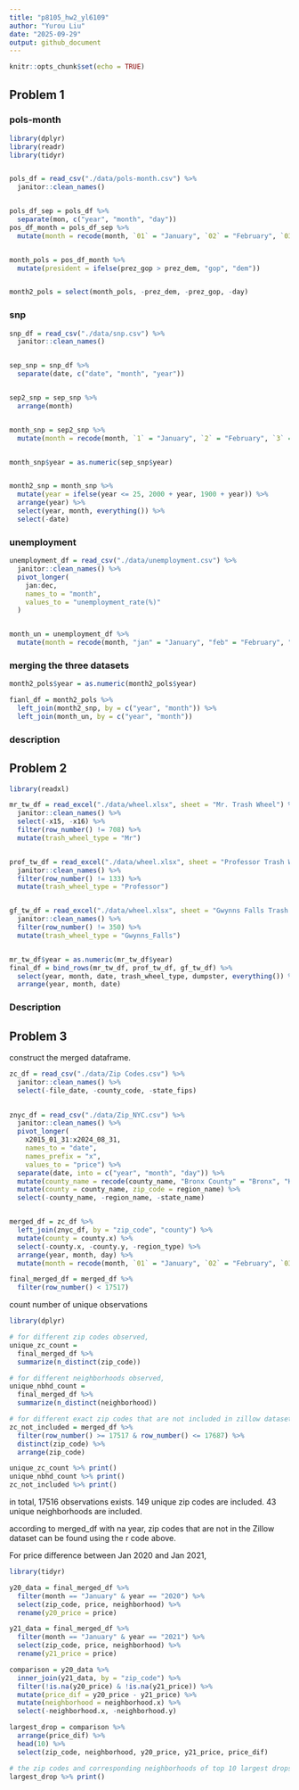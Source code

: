 ```yaml
---
title: "p8105_hw2_yl6109"
author: "Yurou Liu"
date: "2025-09-29"
output: github_document
---
```


```r
knitr::opts_chunk$set(echo = TRUE)
```

## Problem 1

### pols-month
```r
library(dplyr)
library(readr)
library(tidyr)


pols_df = read_csv("./data/pols-month.csv") %>%
  janitor::clean_names()


pols_df_sep = pols_df %>% 
  separate(mon, c("year", "month", "day")) 
pos_df_month = pols_df_sep %>% 
  mutate(month = recode(month, `01` = "January", `02` = "February", `03` = "March", `04` = "April", `05` = "May", `06` = "June", `07` = "July", `08` = "August", `09` = "September", `10` = "October", `11` = "November", `12` = "December"))


month_pols = pos_df_month %>% 
  mutate(president = ifelse(prez_gop > prez_dem, "gop", "dem")) 


month2_pols = select(month_pols, -prez_dem, -prez_gop, -day)
```


### snp

```r
snp_df = read_csv("./data/snp.csv") %>% 
  janitor::clean_names()


sep_snp = snp_df %>%
  separate(date, c("date", "month", "year"))


sep2_snp = sep_snp %>% 
  arrange(month)


month_snp = sep2_snp %>% 
  mutate(month = recode(month, `1` = "January", `2` = "February", `3` = "March", `4` = "April")) 


month_snp$year = as.numeric(sep_snp$year)


month2_snp = month_snp %>% 
  mutate(year = ifelse(year <= 25, 2000 + year, 1900 + year)) %>% 
  arrange(year) %>% 
  select(year, month, everything()) %>% 
  select(-date)
```

### unemployment

```r
unemployment_df = read_csv("./data/unemployment.csv") %>% 
  janitor::clean_names() %>% 
  pivot_longer(
    jan:dec, 
    names_to = "month",
    values_to = "unemployment_rate(%)"
  )


month_un = unemployment_df %>% 
  mutate(month = recode(month, "jan" = "January", "feb" = "February", "mar" = "March", "apr" = "April", "may" = "May", "jun" = "June", "jul" = "July", "aug" = "August", "sep" = "September", "oct" = "October", "nov" = "November", "dec" = "December"))
```


### merging the three datasets

```r
month2_pols$year = as.numeric(month2_pols$year)

fianl_df = month2_pols %>% 
  left_join(month2_snp, by = c("year", "month")) %>% 
  left_join(month_un, by = c("year", "month"))
```

### description


## Problem 2

```r
library(readxl)

mr_tw_df = read_excel("./data/wheel.xlsx", sheet = "Mr. Trash Wheel") %>% 
  janitor::clean_names() %>% 
  select(-x15, -x16) %>%
  filter(row_number() != 708) %>% 
  mutate(trash_wheel_type = "Mr")


prof_tw_df = read_excel("./data/wheel.xlsx", sheet = "Professor Trash Wheel") %>% 
  janitor::clean_names() %>% 
  filter(row_number() != 133) %>% 
  mutate(trash_wheel_type = "Professor")


gf_tw_df = read_excel("./data/wheel.xlsx", sheet = "Gwynns Falls Trash Wheel") %>% 
  janitor::clean_names() %>% 
  filter(row_number() != 350) %>% 
  mutate(trash_wheel_type = "Gwynns_Falls")


mr_tw_df$year = as.numeric(mr_tw_df$year)
final_df = bind_rows(mr_tw_df, prof_tw_df, gf_tw_df) %>% 
  select(year, month, date, trash_wheel_type, dumpster, everything()) %>%
  arrange(year, month, date)
```

### Description

## Problem 3

construct the merged dataframe.

```r
zc_df = read_csv("./data/Zip Codes.csv") %>% 
  janitor::clean_names() %>% 
  select(-file_date, -county_code, -state_fips)
  

znyc_df = read_csv("./data/Zip_NYC.csv") %>%
  janitor::clean_names() %>% 
  pivot_longer(
    x2015_01_31:x2024_08_31,
    names_to = "date",
    names_prefix = "x",
    values_to = "price") %>% 
  separate(date, into = c("year", "month", "day")) %>% 
  mutate(county_name = recode(county_name, "Bronx County" = "Bronx", "Kings County" = "Kings", "New York County" = "New York", "Queens County" = "Queens", "Richmond County" = "Richmond")) %>%
  mutate(county = county_name, zip_code = region_name) %>% 
  select(-county_name, -region_name, -state_name) 


merged_df = zc_df %>%
  left_join(znyc_df, by = "zip_code", "county") %>% 
  mutate(county = county.x) %>%
  select(-county.x, -county.y, -region_type) %>% 
  arrange(year, month, day) %>% 
  mutate(month = recode(month, `01` = "January", `02` = "February", `03` = "March", `04` = "April", `05` = "May", `06` = "June", `07` = "July", `08` = "August", `09` = "September", `10` = "October", `11` = "November", `12` = "December")) %>% select(year, month, day, state, city, county, county_fips, neighborhood, region_id, zip_code, size_rank, price, everything()) 

final_merged_df = merged_df %>% 
  filter(row_number() < 17517)
```


count number of unique observations

```r
library(dplyr)

# for different zip codes observed,
unique_zc_count = 
  final_merged_df %>% 
  summarize(n_distinct(zip_code))

# for different neighborhoods observed,
unique_nbhd_count = 
  final_merged_df %>% 
  summarize(n_distinct(neighborhood))

# for different exact zip codes that are not included in zillow datasets,
zc_not_included = merged_df %>% 
  filter(row_number() >= 17517 & row_number() <= 17687) %>% 
  distinct(zip_code) %>%
  arrange(zip_code)

unique_zc_count %>% print()
unique_nbhd_count %>% print()
zc_not_included %>% print()
```
in total, 17516 observations exists. 149 unique zip codes are included. 43 unique neighborhoods are included.

according to merged_df with na year, zip codes that are not in the Zillow dataset can be found using the r code above.

For price difference between Jan 2020 and Jan 2021,
```r
library(tidyr)

y20_data = final_merged_df %>% 
  filter(month == "January" & year == "2020") %>% 
  select(zip_code, price, neighborhood) %>% 
  rename(y20_price = price)

y21_data = final_merged_df %>% 
  filter(month == "January" & year == "2021") %>% 
  select(zip_code, price, neighborhood) %>%
  rename(y21_price = price)

comparison = y20_data %>% 
  inner_join(y21_data, by = "zip_code") %>% 
  filter(!is.na(y20_price) & !is.na(y21_price)) %>% 
  mutate(price_dif = y20_price - y21_price) %>% 
  mutate(neighborhood = neighborhood.x) %>% 
  select(-neighborhood.x, -neighborhood.y)

largest_drop = comparison %>% 
  arrange(price_dif) %>% 
  head(10) %>% 
  select(zip_code, neighborhood, y20_price, y21_price, price_dif)

# the zip codes and corresponding neighborhoods of top 10 largest drops in rent price from 2020 to 2021 is shown below.
largest_drop %>% print()
```